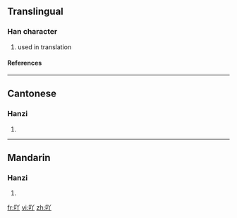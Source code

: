==Translingual==
===Han character===
{{Han char|rad=口|as=03|sn=6|four=|canj=口金中 (RCL)}}
# used in translation
====References====
{{Han ref|kx=0177.021|hdz=10584.020|uh=5416|ud=21526}}
----
==Cantonese==
===Hanzi===
{{yue-hanzi|jyut=|y=a1}}
# {{defn|Cantonese}}
----
==Mandarin==
===Hanzi===
{{cmn-hanzi|pin=[[ā]] (a1)|wg=a<sup>1</sup>}}
# {{defn|Mandarin}}

[[fr:吖]]
[[vi:吖]]
[[zh:吖]]
